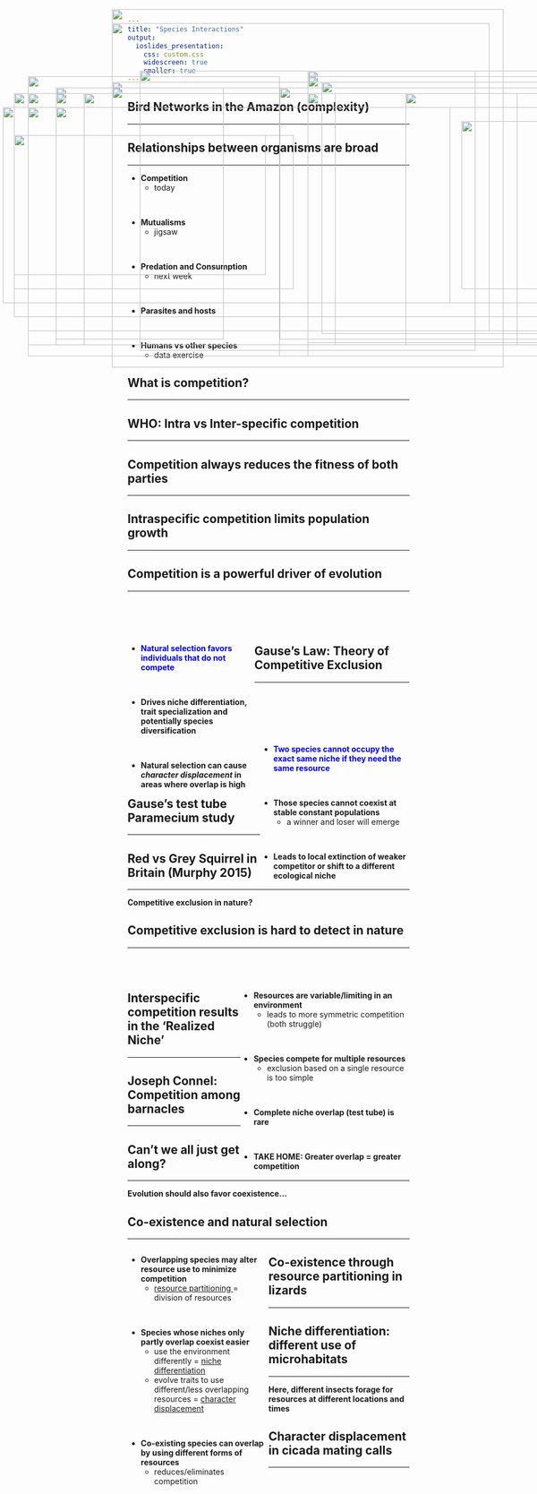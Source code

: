 ```yaml
---
title: "Species Interactions"
output: 
  ioslides_presentation:
    css: custom.css
    widescreen: true
    smaller: true
---
```


##

<IMG STYLE="position:absolute; TOP:75px; LEFT:200px; WIDTH:675px; HEIGHT:550px" SRC="images/crop_interaction.png">

## Bird Networks in the Amazon (complexity)
<hr>
<IMG STYLE="position:absolute; TOP:225px; LEFT:100px; WIDTH:900px; HEIGHT:350px" SRC="images/birds_network.jpg">

## Relationships between organisms are broad
<hr>

* **Competition**
    + today

<br/>

* **Mutualisms**
    + jigsaw

<br/>

* **Predation and Consumption**
    + next week

<br/>

* **Parasites and hosts**

<br/>

* **Humans vs other species**
    + data exercise
    

<IMG STYLE="position:absolute; TOP:200px; LEFT:550px; WIDTH:500px; HEIGHT:400px" SRC="images/interspecific_comp.jpg">

## What is competition?
<hr>

<IMG STYLE="position:absolute; TOP:200px; LEFT:50px; WIDTH:1000px; HEIGHT:450px" SRC="images/plantoverlap.png">

<!-- <IMG STYLE="position:absolute; TOP:200px; LEFT:525px; WIDTH:500px; HEIGHT:400px" SRC="images/niche1.jpg"> -->

## WHO: Intra vs Inter-specific competition
<hr>

<IMG STYLE="position:absolute; TOP:200px; LEFT:150px; WIDTH:450px; HEIGHT:450px" SRC="images/flamingos.jpg">

<IMG STYLE="position:absolute; TOP:200px; LEFT:725px; WIDTH:200px; HEIGHT:450px" SRC="images/stranglerfig.jpg">

## Competition always reduces the fitness of both parties
<hr>

<IMG STYLE="position:absolute; TOP:200px; LEFT:25px; WIDTH:1000px; HEIGHT:400px" SRC="images/fitness.png">

## Intraspecific competition limits population growth
<hr>

<IMG STYLE="position:absolute; TOP:225px; LEFT:50px; WIDTH:1000px; HEIGHT:400px" SRC="images/density.png">

## Competition is a powerful driver of evolution
<hr>
<br/>
<br/>
<br/>

<div style="float: left; width: 45%;">

* **<span style="color:blue">Natural selection favors individuals that do not compete</span>**

<br/>

* **Drives niche differentiation, trait specialization and potentially species diversification**

<br/>


* **Natural selection can  cause *character displacement* in areas where overlap is high**

</div>

<IMG STYLE="position:absolute; TOP:160px; LEFT:550px; WIDTH:500px; HEIGHT:486px" SRC="images/characterdisp.png">

##

<IMG STYLE="position:absolute; TOP:50px; LEFT:200px; WIDTH:700px; HEIGHT:600px" SRC="images/characterdisp2.png">

## Gause's Law: Theory of Competitive Exclusion
<hr>
<br/>
<br/>
<br/>
<br/>

<div style="float: right; width: 53%;">

* **<span style="color:blue">Two species cannot occupy the exact same niche if they need the same resource</span>**

<br/>

* **Those species cannot coexist at stable constant populations**
    + a winner and loser will emerge

<br/>

* **Leads to local extinction of weaker competitor or shift to a different ecological niche**


</div>

<IMG STYLE="position:absolute; TOP:275px; LEFT:25px; WIDTH:500px; HEIGHT:275px" SRC="images/gause.png">

## Gause's test tube Paramecium study
<hr>

<IMG STYLE="position:absolute; TOP:225px; LEFT:5px; WIDTH:800px; HEIGHT:350px" SRC="images/competitive_exclusion.png">

<IMG STYLE="position:absolute; TOP:250px; LEFT:825px; WIDTH:250px; HEIGHT:300px" SRC="images/parmecium.png">

## Red vs Grey Squirrel in Britain (Murphy 2015)
<hr>
**Competitive exclusion in nature?**
<IMG STYLE="position:absolute; TOP:170px; LEFT:50px; WIDTH:450px; HEIGHT:500px" SRC="images/sqmap.jpg">

<IMG STYLE="position:absolute; TOP:170px; LEFT:550px; WIDTH:450px; HEIGHT:500px" SRC="images/sqmap3.jpg">

## Competitive exclusion is hard to detect in nature
<hr>
<br/>
<br/>

<div style="float: right; width: 60%;">

* **Resources are variable/limiting in an environment**
    + leads to more symmetric competition (both struggle)

<br/>

* **Species compete for multiple resources**
    + exclusion based on a single resource is too simple

<br/>

* **Complete niche overlap (test tube) is rare** 

<br/>

* **TAKE HOME: Greater overlap = greater competition**
 
</div>

<IMG STYLE="position:absolute; TOP:190px; LEFT:100px; WIDTH:300px; HEIGHT:450px" SRC="images/squirrel.jpg">

## Interspecific competition results in the 'Realized Niche'
<hr>

<IMG STYLE="position:absolute; TOP:200px; LEFT:100px; WIDTH:900px; HEIGHT:450px" SRC="images/niches.jpg">

## Joseph Connel: Competition among barnacles
<hr>

<IMG STYLE="position:absolute; TOP:180px; LEFT:200px; WIDTH:700px; HEIGHT:490px" SRC="images/barnacles.jpg">

## Can't we all just get along?
<hr>
**Evolution should also favor coexistence...**

<IMG STYLE="position:absolute; TOP:275px; LEFT:25px; WIDTH:450px; HEIGHT:250px" SRC="images/lions.jpg">

<IMG STYLE="position:absolute; TOP:190px; LEFT:500px; WIDTH:600px; HEIGHT:450px" SRC="images/lions2.png">


## Co-existence and natural selection
<hr>

<div style="float: left; width: 50%;">

* **Overlapping species may alter resource use to minimize competition**
    + <ins>resource partitioning</ins> = division of resources

<br/>

* **Species whose niches only partly overlap coexist easier**
    + use the environment differently = <ins>niche differentiation</ins>
    + evolve traits to use different/less overlapping resources = <ins>character displacement</ins>

<br/>

* **Co-existing species can overlap by using different forms of resources**
    + reduces/eliminates competition
    
</div>

<IMG STYLE="position:absolute; TOP:180px; LEFT:575px; WIDTH:475px; HEIGHT:450px" SRC="images/lions3.jpg">

<!-- ## Co-existence through resource partitioning in birds -->
<!-- <hr> -->

<!-- <IMG STYLE="position:absolute; TOP:200px; LEFT:15px; WIDTH:450px; HEIGHT:450px" SRC="images/warbler.jpeg"> -->

<!-- <IMG STYLE="position:absolute; TOP:250px; LEFT:500px; WIDTH:600px; HEIGHT:300px" SRC="images/birds_resource.jpg"> -->

## Co-existence through resource partitioning in lizards
<hr>

<IMG STYLE="position:absolute; TOP:190px; LEFT:200px; WIDTH:700px; HEIGHT:500px" SRC="images/anoles.png">

## Niche differentiation: different use of microhabitats
<hr>
**Here, different insects forage for resources at different locations and times**
<IMG STYLE="position:absolute; TOP:190px; LEFT:200px; WIDTH:700px; HEIGHT:500px" SRC="images/niche_comp.png">

## Character displacement in cicada mating calls
<hr>

<!-- <IMG STYLE="position:absolute; TOP:250px; LEFT:25px; WIDTH:650px; HEIGHT:325px" SRC="images/char_dis3.png"> -->

<!-- <IMG STYLE="position:absolute; TOP:190px; LEFT:750px; WIDTH:325px; HEIGHT:450px" SRC="images/beaks.jpg"> -->

<!-- ##  -->

<IMG STYLE="position:absolute; TOP:160px; LEFT:250px; WIDTH:600px; HEIGHT:500px" SRC="images/cicada_displace.png">

